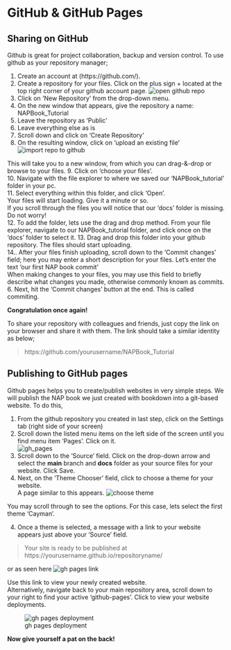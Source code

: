 # GitHub & GitHub Pages
## Sharing on GitHub
Github is great for project collaboration, backup and version control.
To use github as your repository manager; 

1. Create an account at (https://github.com/). 
2. Create a repository for your files. Click on the plus sign + located at the top right corner of your github account page. 
![open github repo](tutorial_screenshots/gh_create_repo.png)
3. Click on 'New Repository' from the drop-down menu.  
4. On the new window that appears, give the repository a name: NAPBook_Tutorial  
5. Leave the repository as 'Public' 
6. Leave everything else as is   
7. Scroll down and click on 'Create Repository'  
8. On the resulting window, click on 'upload an existing file'   
![import repo to github](tutorial_screenshots/gh_uploadfiles.png)

This will take you to a new window, from which you can drag-&-drop or browse to your files. 
9. Click on 'choose your files'.  
10. Navigate with the file explorer to where we saved our 'NAPBook_tutorial' folder in your pc.  
11. Select everything within this folder, and click 'Open'.  
Your files will start loading. Give it a minute or so.  
If you scroll through the files you will notice that our 'docs' folder is missing. Do not worry!  
12. To add the folder, lets use the drag and drop method. From your file explorer, navigate to our NAPBook_tutorial folder, and click once on the 'docs' folder to select it.
13. Drag and drop this folder into your github repository. The files should start uploading.   
14.. After your files finish uploading, scroll down to the 'Commit changes' field; here you may enter a short description for your files. Let's enter the text 'our first NAP book commit'  
When making changes to your files, you may use this field to briefly describe what changes you made, otherwise commonly known as commits.  
6. Next, hit the 'Commit changes' button at the end. This is called commiting.  

__Congratulation once again!__   

To share your repository with colleagues and friends, just copy the link on your browser and share it with them. The link should take a similar identity as below;  

> https://github.com/yourusername/NAPBook_Tutorial

## Publishing to GitHub pages
Github pages helps you to create/publish websites in very simple steps.
We will publish the NAP book we just created with bookdown into a git-based website.
To do this,  

1. From the github repository you created in last step, click on the Settings tab (right side of your screen)  
2. Scroll down the listed menu items on the left side of the screen until you find menu item 'Pages'. Click on it.  
![gh_pages](tutorial_screenshots/gh_pages_setup.png)
3. Scroll down to the 'Source' field. Click on the drop-down arrow and select the __main__ branch and __docs__ folder as your source files for your website. Click Save.   
3. Next, on the 'Theme Chooser' field, click to choose a theme for your website.  
A page similar to this appears. ![choose theme](tutorial_screenshots/gh_pages_theme.png)  

You may scroll through to see the options. For this case, lets select the first theme 'Cayman'.  

4. Once a theme is selected, a message with a link to your website appears just above your 'Source' field.   

> Your site is ready to be published at https://yourusername.github.io/repositoryname/

or as seen here ![gh pages link](tutorial_screenshots/gh_pageslink.png)  

Use this link to view your newly created website.  
Alternatively, navigate back to your main repository area, scroll down to your right to find your active 'github-pages'. Click to view your website deployments.  

![gh pages deployment](tutorial_screenshots/gh_pages_deploy.png)  


__Now give yourself a pat on the back!__

